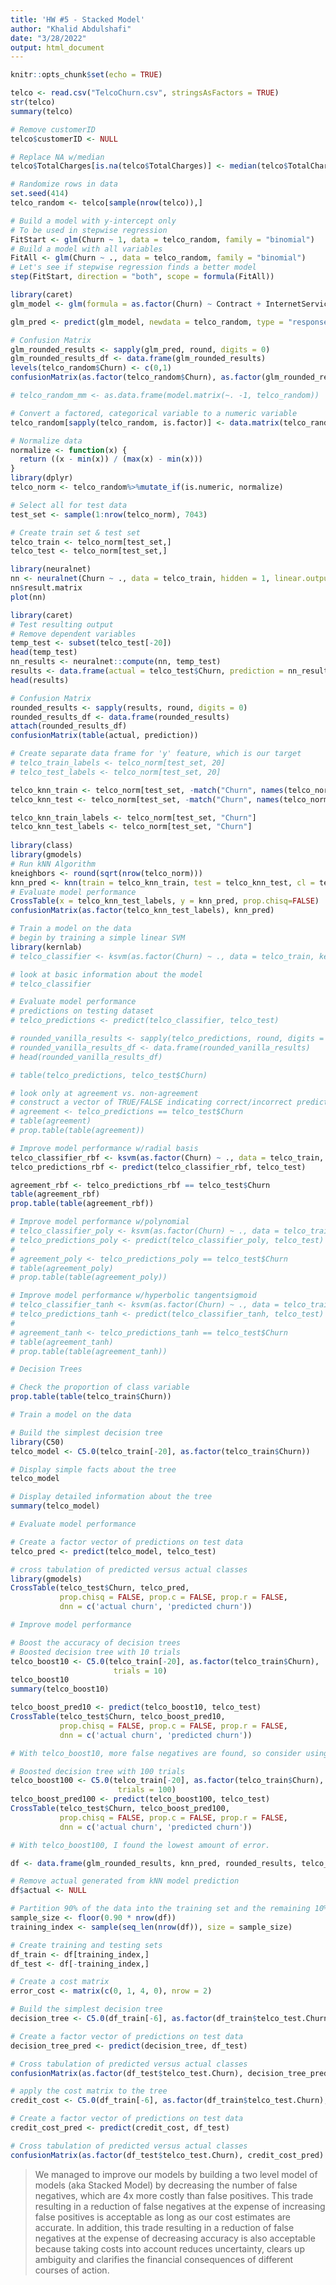 ```yaml
---
title: 'HW #5 - Stacked Model'
author: "Khalid Abdulshafi"
date: "3/28/2022"
output: html_document
---
```


```r
knitr::opts_chunk$set(echo = TRUE)
```


```r
telco <- read.csv("TelcoChurn.csv", stringsAsFactors = TRUE)
str(telco)
summary(telco)
```
```r
# Remove customerID
telco$customerID <- NULL

# Replace NA w/median
telco$TotalCharges[is.na(telco$TotalCharges)] <- median(telco$TotalCharges, na.rm = T)

# Randomize rows in data
set.seed(414)
telco_random <- telco[sample(nrow(telco)),]
```


```r
# Build a model with y-intercept only
# To be used in stepwise regression
FitStart <- glm(Churn ~ 1, data = telco_random, family = "binomial")
# Build a model with all variables
FitAll <- glm(Churn ~ ., data = telco_random, family = "binomial")
# Let's see if stepwise regression finds a better model
step(FitStart, direction = "both", scope = formula(FitAll))
```


```r
library(caret)
glm_model <- glm(formula = as.factor(Churn) ~ Contract + InternetService + tenure + PaymentMethod +MultipleLines + PaperlessBilling + TotalCharges + OnlineSecurity + TechSupport + StreamingMovies + SeniorCitizen + OnlineBackup + StreamingTV + Dependents, family = "binomial", data = telco_random)

glm_pred <- predict(glm_model, newdata = telco_random, type = "response")

# Confusion Matrix
glm_rounded_results <- sapply(glm_pred, round, digits = 0)
glm_rounded_results_df <- data.frame(glm_rounded_results)
levels(telco_random$Churn) <- c(0,1)
confusionMatrix(as.factor(telco_random$Churn), as.factor(glm_rounded_results_df$glm_rounded_results))
```


```r
# telco_random_mm <- as.data.frame(model.matrix(~. -1, telco_random))

# Convert a factored, categorical variable to a numeric variable
telco_random[sapply(telco_random, is.factor)] <- data.matrix(telco_random[sapply(telco_random, is.factor)])

# Normalize data
normalize <- function(x) {
  return ((x - min(x)) / (max(x) - min(x)))
}
library(dplyr)
telco_norm <- telco_random%>%mutate_if(is.numeric, normalize)
```


```r
# Select all for test data
test_set <- sample(1:nrow(telco_norm), 7043) 

# Create train set & test set
telco_train <- telco_norm[test_set,]
telco_test <- telco_norm[test_set,]
```


```r
library(neuralnet)
nn <- neuralnet(Churn ~ ., data = telco_train, hidden = 1, linear.output = F)
nn$result.matrix
plot(nn)

library(caret)
# Test resulting output
# Remove dependent variables
temp_test <- subset(telco_test[-20])
head(temp_test)
nn_results <- neuralnet::compute(nn, temp_test)
results <- data.frame(actual = telco_test$Churn, prediction = nn_results$net.result)
head(results)

# Confusion Matrix
rounded_results <- sapply(results, round, digits = 0)
rounded_results_df <- data.frame(rounded_results)
attach(rounded_results_df)
confusionMatrix(table(actual, prediction))
```


```r
# Create separate data frame for 'y' feature, which is our target
# telco_train_labels <- telco_norm[test_set, 20]
# telco_test_labels <- telco_norm[test_set, 20]

telco_knn_train <- telco_norm[test_set, -match("Churn", names(telco_norm))]
telco_knn_test <- telco_norm[test_set, -match("Churn", names(telco_norm))]

telco_knn_train_labels <- telco_norm[test_set, "Churn"]
telco_knn_test_labels <- telco_norm[test_set, "Churn"]
  
library(class)
library(gmodels)
# Run kNN Algorithm
kneighbors <- round(sqrt(nrow(telco_norm)))
knn_pred <- knn(train = telco_knn_train, test = telco_knn_test, cl = telco_knn_train_labels, k = kneighbors)
# Evaluate model performance
CrossTable(x = telco_knn_test_labels, y = knn_pred, prop.chisq=FALSE)
confusionMatrix(as.factor(telco_knn_test_labels), knn_pred)
```


```r
# Train a model on the data
# begin by training a simple linear SVM
library(kernlab)
# telco_classifier <- ksvm(as.factor(Churn) ~ ., data = telco_train, kernel = "vanilladot")

# look at basic information about the model
# telco_classifier

# Evaluate model performance 
# predictions on testing dataset
# telco_predictions <- predict(telco_classifier, telco_test)

# rounded_vanilla_results <- sapply(telco_predictions, round, digits = 0)
# rounded_vanilla_results_df <- data.frame(rounded_vanilla_results)
# head(rounded_vanilla_results_df)

# table(telco_predictions, telco_test$Churn)

# look only at agreement vs. non-agreement
# construct a vector of TRUE/FALSE indicating correct/incorrect predictions
# agreement <- telco_predictions == telco_test$Churn
# table(agreement)
# prop.table(table(agreement))

# Improve model performance w/radial basis
telco_classifier_rbf <- ksvm(as.factor(Churn) ~ ., data = telco_train, kernel = "rbfdot")
telco_predictions_rbf <- predict(telco_classifier_rbf, telco_test)

agreement_rbf <- telco_predictions_rbf == telco_test$Churn
table(agreement_rbf)
prop.table(table(agreement_rbf))

# Improve model performance w/polynomial
# telco_classifier_poly <- ksvm(as.factor(Churn) ~ ., data = telco_train, kernel = "polydot")
# telco_predictions_poly <- predict(telco_classifier_poly, telco_test)
# 
# agreement_poly <- telco_predictions_poly == telco_test$Churn
# table(agreement_poly)
# prop.table(table(agreement_poly))

# Improve model performance w/hyperbolic tangentsigmoid
# telco_classifier_tanh <- ksvm(as.factor(Churn) ~ ., data = telco_train, kernel = "tanhdot")
# telco_predictions_tanh <- predict(telco_classifier_tanh, telco_test)
# 
# agreement_tanh <- telco_predictions_tanh == telco_test$Churn
# table(agreement_tanh)
# prop.table(table(agreement_tanh))
```


```r
# Decision Trees

# Check the proportion of class variable
prop.table(table(telco_train$Churn))

# Train a model on the data

# Build the simplest decision tree
library(C50)
telco_model <- C5.0(telco_train[-20], as.factor(telco_train$Churn))

# Display simple facts about the tree
telco_model

# Display detailed information about the tree
summary(telco_model)

# Evaluate model performance

# Create a factor vector of predictions on test data
telco_pred <- predict(telco_model, telco_test)

# cross tabulation of predicted versus actual classes
library(gmodels)
CrossTable(telco_test$Churn, telco_pred,
           prop.chisq = FALSE, prop.c = FALSE, prop.r = FALSE,
           dnn = c('actual churn', 'predicted churn'))

# Improve model performance

# Boost the accuracy of decision trees
# Boosted decision tree with 10 trials
telco_boost10 <- C5.0(telco_train[-20], as.factor(telco_train$Churn),
                       trials = 10)
telco_boost10
summary(telco_boost10)

telco_boost_pred10 <- predict(telco_boost10, telco_test)
CrossTable(telco_test$Churn, telco_boost_pred10,
           prop.chisq = FALSE, prop.c = FALSE, prop.r = FALSE,
           dnn = c('actual churn', 'predicted churn'))

# With telco_boost10, more false negatives are found, so consider using telco_model

# Boosted decision tree with 100 trials
telco_boost100 <- C5.0(telco_train[-20], as.factor(telco_train$Churn),
                        trials = 100)
telco_boost_pred100 <- predict(telco_boost100, telco_test)
CrossTable(telco_test$Churn, telco_boost_pred100,
           prop.chisq = FALSE, prop.c = FALSE, prop.r = FALSE,
           dnn = c('actual churn', 'predicted churn'))

# With telco_boost100, I found the lowest amount of error.
```


```r
df <- data.frame(glm_rounded_results, knn_pred, rounded_results, telco_predictions_rbf, telco_boost_pred100, telco_test$Churn)

# Remove actual generated from kNN model prediction
df$actual <- NULL

# Partition 90% of the data into the training set and the remaining 10% in the testing set
sample_size <- floor(0.90 * nrow(df))
training_index <- sample(seq_len(nrow(df)), size = sample_size)

# Create training and testing sets
df_train <- df[training_index,]
df_test <- df[-training_index,]

# Create a cost matrix
error_cost <- matrix(c(0, 1, 4, 0), nrow = 2)

# Build the simplest decision tree
decision_tree <- C5.0(df_train[-6], as.factor(df_train$telco_test.Churn))

# Create a factor vector of predictions on test data
decision_tree_pred <- predict(decision_tree, df_test)

# Cross tabulation of predicted versus actual classes
confusionMatrix(as.factor(df_test$telco_test.Churn), decision_tree_pred)

# apply the cost matrix to the tree
credit_cost <- C5.0(df_train[-6], as.factor(df_train$telco_test.Churn), costs = error_cost)

# Create a factor vector of predictions on test data
credit_cost_pred <- predict(credit_cost, df_test)

# Cross tabulation of predicted versus actual classes
confusionMatrix(as.factor(df_test$telco_test.Churn), credit_cost_pred)
```


> We managed to improve our models by building a two level model of models (aka Stacked Model) by decreasing the number of false negatives, which are 4x more costly than false positives. This trade resulting in a reduction of false negatives at the expense of increasing false positives is acceptable as long as our cost estimates are accurate. In addition, this trade resulting in a reduction of false negatives at the expense of decreasing accuracy is also acceptable because taking costs into account reduces uncertainty, clears up ambiguity and clarifies the financial consequences of different courses of action.
